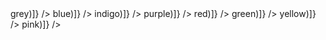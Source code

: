

<Meta title='Design-system/Colors' />


<ColorPalette>
  <ColorItem
    title='theme.colors.grey'
    subtitle='Grey'
    colors={[...theme.colors.grey.map((grey) => grey)]}
  />
  <ColorItem
    title='theme.colors.blue'
    subtitle='Blue'
    colors={[...theme.colors.blue.map((blue) => blue)]}
  />
  <ColorItem
    title='theme.colors.indigo'
    subtitle='Indigo'
    colors={[...theme.colors.indigo.map((indigo) => indigo)]}
  />
  <ColorItem
    title='theme.colors.purple'
    subtitle='Purple'
    colors={[...theme.colors.purple.map((purple) => purple)]}
  />
  <ColorItem
    title='theme.colors.red'
    subtitle='Red'
    colors={[...theme.colors.red.map((red) => red)]}
  />
  <ColorItem
    title='theme.colors.green'
    subtitle='Green'
    colors={[...theme.colors.green.map((green) => green)]}
  />
  <ColorItem
    title='theme.colors.yellow'
    subtitle='Yellow'
    colors={[...theme.colors.yellow.map((yellow) => yellow)]}
  />
  <ColorItem
    title='theme.colors.pink'
    subtitle='Pink'
    colors={[...theme.colors.pink.map((pink) => pink)]}
  />
</ColorPalette>
